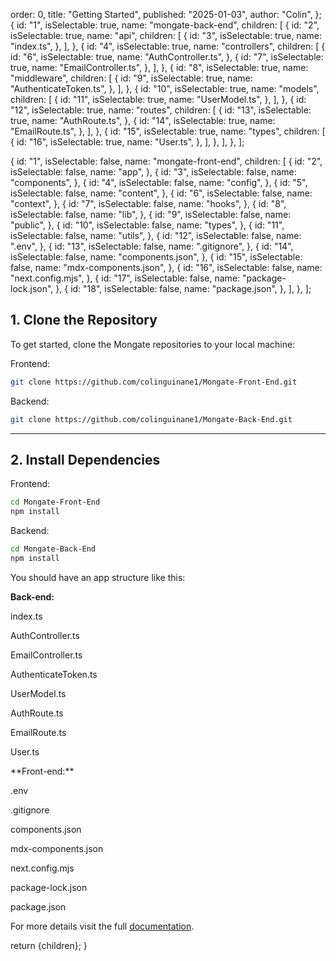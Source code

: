   order: 0,
  title: "Getting Started",
  published: "2025-01-03",
  author: "Colin",
};
  {
    id: "1",
    isSelectable: true,
    name: "mongate-back-end",
    children: [
      {
        id: "2",
        isSelectable: true,
        name: "api",
        children: [
          {
            id: "3",
            isSelectable: true,
            name: "index.ts",
          },
        ],
      },
      {
        id: "4",
        isSelectable: true,
        name: "controllers",
        children: [
          {
            id: "6",
            isSelectable: true,
            name: "AuthController.ts",
          },
          {
            id: "7",
            isSelectable: true,
            name: "EmailController.ts",
          },
        ],
      },
      {
        id: "8",
        isSelectable: true,
        name: "middleware",
        children: [
          {
            id: "9",
            isSelectable: true,
            name: "AuthenticateToken.ts",
          },
        ],
      },
      {
        id: "10",
        isSelectable: true,
        name: "models",
        children: [
          {
            id: "11",
            isSelectable: true,
            name: "UserModel.ts",
          },
        ],
      },
      {
        id: "12",
        isSelectable: true,
        name: "routes",
        children: [
          {
            id: "13",
            isSelectable: true,
            name: "AuthRoute.ts",
          },
          {
            id: "14",
            isSelectable: true,
            name: "EmailRoute.ts",
          },
        ],
      },
      {
        id: "15",
        isSelectable: true,
        name: "types",
        children: [
          {
            id: "16",
            isSelectable: true,
            name: "User.ts",
          },
        ],
      },
    ],
  },
];

  {
    id: "1",
    isSelectable: false,
    name: "mongate-front-end",
    children: [
      {
        id: "2",
        isSelectable: false,
        name: "app",
      },
      {
        id: "3",
        isSelectable: false,
        name: "components",
      },
      {
        id: "4",
        isSelectable: false,
        name: "config",
      },
      {
        id: "5",
        isSelectable: false,
        name: "content",
      },
      {
        id: "6",
        isSelectable: false,
        name: "context",
      },
      {
        id: "7",
        isSelectable: false,
        name: "hooks",
      },
      {
        id: "8",
        isSelectable: false,
        name: "lib",
      },
      {
        id: "9",
        isSelectable: false,
        name: "public",
      },
      {
        id: "10",
        isSelectable: false,
        name: "types",
      },
      {
        id: "11",
        isSelectable: false,
        name: "utils",
      },
      {
        id: "12",
        isSelectable: false,
        name: ".env",
      },
      {
        id: "13",
        isSelectable: false,
        name: ".gitignore",
      },
      {
        id: "14",
        isSelectable: false,
        name: "components.json",
      },
      {
        id: "15",
        isSelectable: false,
        name: "mdx-components.json",
      },
      {
        id: "16",
        isSelectable: false,
        name: "next.config.mjs",
      },
      {
        id: "17",
        isSelectable: false,
        name: "package-lock.json",
      },
      {
        id: "18",
        isSelectable: false,
        name: "package.json",
      },
    ],
  },
];

## 1. Clone the Repository

To get started, clone the Mongate repositories to your local machine:

Frontend:

```bash
git clone https://github.com/colinguinane1/Mongate-Front-End.git
```

Backend:

```bash
git clone https://github.com/colinguinane1/Mongate-Back-End.git
```

---

## 2. Install Dependencies

Frontend:

```bash
cd Mongate-Front-End
npm install
```

Backend:

```bash
cd Mongate-Back-End
npm install
```

You should have an app structure like this:

**Back-end:**

<div className="relative flex  w-full flex-col items-center justify-center overflow-hidden rounded-lg ">
  <Tree
    className="overflow-hidden rounded-md dark:bg-card/20 bg-foreground/95  p-2"
    initialSelectedId="1"
    initialExpandedItems={["1"]}
    elements={backELEMENTS}
  >
    <Folder element="mongate-back-end" value="1">
      <Folder value="2" element="api">
        <File value="3">
          <p>index.ts</p>
        </File>
      </Folder>
      <Folder value="4" element="controllers">
        <File value="6">
          <p>AuthController.ts</p>
        </File>
        <File value="7">
          <p>EmailController.ts</p>
        </File>
      </Folder>
      <Folder value="8" element="middleware">
        <File value="9">
          <p>AuthenticateToken.ts</p>
        </File>
      </Folder>
      <Folder value="10" element="models">
        <File value="11">
          <p>UserModel.ts</p>
        </File>
      </Folder>
      <Folder value="12" element="routes">
        <File value="13">
          <p>AuthRoute.ts</p>
        </File>
        <File value="14">
          <p>EmailRoute.ts</p>
        </File>
      </Folder>
      <Folder value="15" element="types">
        <File value="16">
          <p>User.ts</p>
        </File>
      </Folder>
    </Folder>
  </Tree>
</div>
**Front-end:**
<div className="relative flex  w-full flex-col items-center justify-center overflow-hidden rounded-lg ">
  <Tree
    className="overflow-hidden rounded-md dark:bg-card/20 bg-foreground/95  p-2"
    initialSelectedId="1"
    initialExpandedItems={["1"]}
    elements={ELEMENTS}
  >
    <Folder element="mongate-front-end" value="1">
      <Folder value="2" element="app" />
      <Folder value="3" element="components" />
      <Folder value="4" element="config" />
      <Folder value="5" element="content" />
      <Folder value="6" element="context" />
      <Folder value="7" element="hooks" />
      <Folder value="8" element="lib" />
      <Folder value="9" element="public" />
      <Folder value="10" element="types" />
      <Folder value="11" element="utils" />
      <File value="12">
        <p>.env</p>
      </File>
      <File value="13">
        <p>.gitignore</p>
      </File>
      <File value="14">
        <p>components.json</p>
      </File>
      <File value="15">
        <p>mdx-components.json</p>
      </File>
      <File value="16">
        <p>next.config.mjs</p>
      </File>
      <File value="17">
        <p>package-lock.json</p>
      </File>
      <File value="18">
        <p>package.json</p>
      </File>
    </Folder>
  </Tree>
</div>

For more details visit the full [documentation](/docs/getting-started).

  return <MdxLayout>{children}</MdxLayout>;
}
